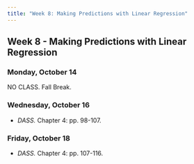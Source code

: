```yaml
---
title: "Week 8: Making Predictions with Linear Regression"
---
```


::: {.content-visible when-format="pdf"}

## Week 8 - Making Predictions with Linear Regression

:::



[//]: <> (Need to write intro)

### Monday, October 14

NO CLASS. Fall Break.


### Wednesday, October 16

- *DASS.* Chapter 4: pp. 98-107.


### Friday, October 18

- *DASS.* Chapter 4: pp. 107-116.


 
